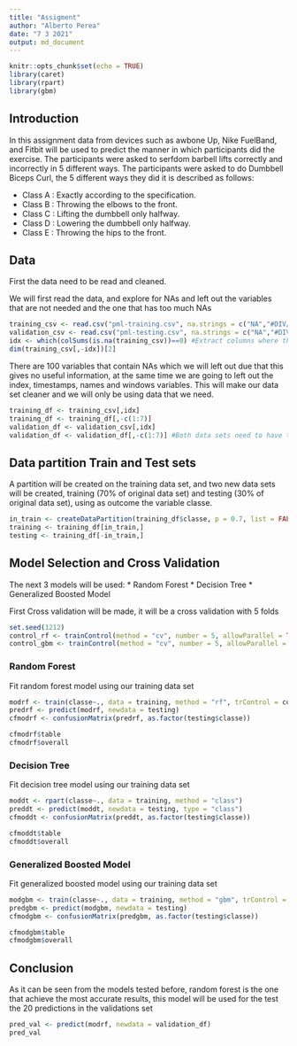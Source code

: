 ```yaml
---
title: "Assigment"
author: "Alberto Perea"
date: "7 3 2021"
output: md_document
---
```


```r
knitr::opts_chunk$set(echo = TRUE)
library(caret)
library(rpart)
library(gbm)
```



## Introduction
In this assignment data from devices such as awbone Up, Nike FuelBand, and Fitbit will be used to predict the manner in which participants did the exercise. The participants were asked to serfdom barbell lifts correctly and incorrectly in 5 different ways.
The participants were asked to do Dumbbell Biceps Curl, the 5 different ways they did it is described as follows:

* Class A : Exactly according to the specification.
* Class B : Throwing the elbows to the front.
* Class C : Lifting the dumbbell only halfway.
* Class D : Lowering the dumbbell only halfway.
* Class E : Throwing the hips to the front.

## Data

First the data need to be read and cleaned.

We will first read the data, and explore for NAs and left out the variables that are not needed and the one that has too much NAs
```r

training_csv <- read.csv("pml-training.csv", na.strings = c("NA","#DIV/0!", ""))
validation_csv <- read.csv("pml-testing.csv", na.strings = c("NA","#DIV/0!", ""))
idx <- which(colSums(is.na(training_csv))==0) #Extract columns where there are NO NAs
dim(training_csv[,-idx])[2]
```

There are 100 variables that contain NAs which we will left out due that this gives no useful information, at the same time we are going to left out the index, timestamps, names and windows variables. This will make our data set cleaner and we will only be using data that we need.

```r
training_df <- training_csv[,idx]
training_df <- training_df[,-c(1:7)]
validation_df <- validation_csv[,idx]
validation_df <- validation_df[,-c(1:7)] #Both data sets need to have the same columns
```

## Data partition Train and Test sets

A partition will be created on the training data set, and two new data sets will be created, training (70% of original data set) and testing (30% of original data set), using as outcome the variable classe.   

```r
in_train <- createDataPartition(training_df$classe, p = 0.7, list = FALSE)
training <- training_df[in_train,]
testing <- training_df[-in_train,]
```

## Model Selection and Cross Validation

The next 3 models will be used:
* Random Forest
* Decision Tree
* Generalized Boosted Model

First Cross validation will be made, it will be a cross validation with 5 folds
```r
set.seed(1212)
control_rf <- trainControl(method = "cv", number = 5, allowParallel = TRUE)
control_gbm <- trainControl(method = "cv", number = 5, allowParallel = TRUE)
```

### Random Forest

Fit random forest model using our training data set
```r
modrf <- train(classe~., data = training, method = "rf", trControl = control_rf)
predrf <- predict(modrf, newdata = testing)
cfmodrf <- confusionMatrix(predrf, as.factor(testing$classe))
```

```r
cfmodrf$table
cfmodrf$overall
```

### Decision Tree

Fit decision tree model using our training data set
```r
moddt <- rpart(classe~., data = training, method = "class")
preddt <- predict(moddt, newdata = testing, type = "class")
cfmoddt <- confusionMatrix(preddt, as.factor(testing$classe))
```

```r
cfmoddt$table
cfmoddt$overall
```



### Generalized Boosted Model

Fit generalized boosted model using our training data set
```r
modgbm <- train(classe~., data = training, method = "gbm", trControl = control_gbm)
predgbm <- predict(modgbm, newdata = testing)
cfmodgbm <- confusionMatrix(predgbm, as.factor(testing$classe))
```

```r
cfmodgbm$table
cfmodgbm$overall
```

## Conclusion

As it can be seen from the models tested before, random forest is the one that achieve the most accurate results, this model will be used for the test the 20 predictions in the validations set

```r
pred_val <- predict(modrf, newdata = validation_df)  
pred_val
```

